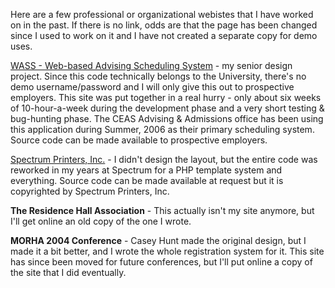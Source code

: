 Here are a few professional or organizational webistes that I have worked on in the past.  If there is no link, odds are that the page has been changed since I used to work on it and I have not created a separate copy for demo uses.

[http://portfolio-wass.vanstaveren.us/ WASS - Web-based Advising Scheduling System] - my senior design project.  Since this code technically belongs to the University, there's no demo username/password and I will only give this out to prospective employers.  This site was put together in a real hurry - only about six weeks of 10-hour-a-week during the development phase and a very short testing & bug-hunting phase.  The CEAS Advising & Admissions office has been using this application during Summer, 2006 as their primary scheduling system.  Source code can be made available to prospective employers.

[http://www.spectrumprinters.com/ Spectrum Printers, Inc.] - I didn't design the layout, but the entire code was reworked in my years at Spectrum for a PHP template system and everything.  Source code can be made available at request but it is copyrighted by Spectrum Printers, Inc.

'''The Residence Hall Association''' - This actually isn't my site anymore, but I'll get online an old copy of the one I wrote.

'''MORHA 2004 Conference''' - Casey Hunt made the original design, but I made it a bit better, and I wrote the whole registration system for it.  This site has since been moved for future conferences, but I'll put online a copy of the site that I did eventually.